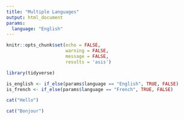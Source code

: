 ```yaml
---
title: "Multiple Languages"
output: html_document
params:
  language: "English"
---
```


```r
knitr::opts_chunk$set(echo = FALSE,
                      warning = FALSE,
                      message = FALSE,
                      results = 'asis')
```

```r
library(tidyverse)
```


```r
is_english <- if_else(params$language == "English", TRUE, FALSE)
is_french <- if_else(params$language == "French", TRUE, FALSE)
```


```r
cat("Hello")
```

```r
cat("Bonjour")
```


